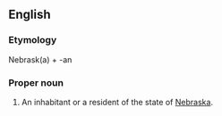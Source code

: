 ==English==

===Etymology===
Nebrask(a) + -an

===Proper noun===
{{en-proper noun|Nebraskans}}

# An inhabitant or a resident of the state of [[Nebraska]].